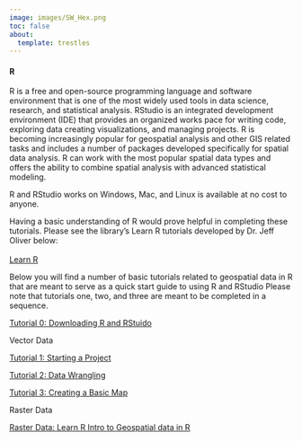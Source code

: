 ```yaml
---
image: images/SW_Hex.png
toc: false
about:
  template: trestles
---
```


#### R

R is a free and open-source programming language and software environment that is one of the most widely used tools in data science, research, and statistical analysis. RStudio is an integrated development environment (IDE) that provides an organized works pace for writing code, exploring data creating visualizations, and managing projects. R is becoming increasingly popular for geospatial analysis and other GIS related tasks and includes a number of packages developed specifically for spatial data analysis. R can work with the most popular spatial data types and offers the ability to combine spatial analysis with advanced statistical modeling.

R and RStudio works on Windows, Mac, and Linux is available at no cost to anyone.

Having a basic understanding of R would prove helpful in completing these tutorials. Please see the library's Learn R tutorials developed by Dr. Jeff Oliver below:\
\
[Learn R](https://jcoliver.github.io/learn-r/)

Below you will find a number of basic tutorials related to geospatial data in R that are meant to serve as a quick start guide to using R and RStudio Please note that tutorials one, two, and three are meant to be completed in a sequence.

[Tutorial 0: Downloading R and RStuido](https://raw.githubusercontent.com/GarrettRSmith/GarrettRSmith.github.io/main/pdfs/UAL_R_Downloading.pdf)

Vector Data

[Tutorial 1: Starting a Project](https://raw.githubusercontent.com/GarrettRSmith/GarrettRSmith.github.io/main/pdfs/UAL_R_Starting.pdf)

[Tutorial 2: Data Wrangling](https://raw.githubusercontent.com/GarrettRSmith/GarrettRSmith.github.io/main/pdfs/UAL_R_Wrangling.pdf)

[Tutorial 3: Creating a Basic Map](https://raw.githubusercontent.com/GarrettRSmith/GarrettRSmith.github.io/main/pdfs/UAL_R_Mapping.pdf)

Raster Data

[Raster Data: Learn R Intro to Geospatial data in R](https://jcoliver.github.io/learn-r/019-intro-geo.html)

